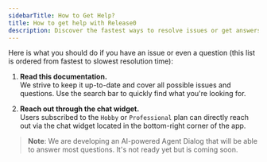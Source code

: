 ```yaml
---
sidebarTitle: How to Get Help?
title: How to get help with Release0
description: Discover the fastest ways to resolve issues or get answers to your questions using Release0 support options and documentation. Learn how to access help through the chat widget, community forums, and more.
---
```


Here is what you should do if you have an issue or even a question (this list is ordered from fastest to slowest resolution time):

1. **Read this documentation.**  
   We strive to keep it up-to-date and cover all possible issues and questions. Use the search bar to quickly find what you're looking for.

2. **Reach out through the chat widget.**  
   Users subscribed to the `Hobby` or `Professional` plan can directly reach out via the chat widget located in the bottom-right corner of the app.

> **Note**: We are developing an AI-powered Agent Dialog that will be able to answer most questions. It's not ready yet but is coming soon.

